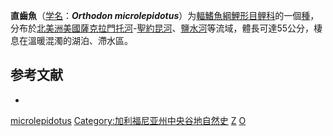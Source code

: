 {{Speciesbox
| taxon = Orthodon microlepidotus
| status = NE
| status_system = IUCN3.1
| binomial_authority = [[Ayres|Ayres]], 1854
| synonyms = *''Leuciscus microlepidotus''<br /><small>Ayres, 1854</small>
}}

'''直齒魚'''（[[学名|学名]]：'''''Orthodon microlepidotus'''''）为[[輻鰭魚綱|輻鰭魚綱]][[鯉形目|鯉形目]][[鲤科|鲤科]]的一個[[種|種]]，分布於[[北美洲|北美洲]][[美國|美國]][[薩克拉門托河|薩克拉門托河]]-[[聖約昆河|聖約昆河]]、[[鹽水河|鹽水河]]等流域，體長可達55公分，棲息在溫暖混濁的湖泊、滯水區。

== 参考文献 ==
{{refbegin}}
*{{FishBase_species|genus=Orthodon|species=microlepidotus|year=2011|month=12}}
{{refend}}

{{鯉形目小作品}}
{{Taxonbar}}
[[Category:直齒魚屬|microlepidotus]]
[[Category:加利福尼亚州中央谷地自然史|Category:加利福尼亚州中央谷地自然史]]
[[Category:圣华金河|Z]]
[[Category:1854年描述的魚類|O]]